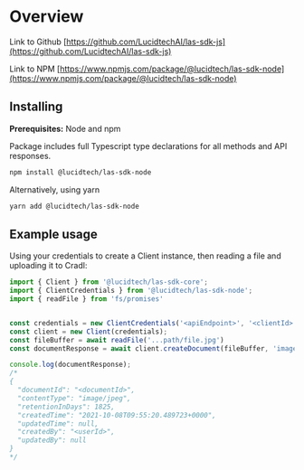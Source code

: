 # Overview

Link to Github
[https://github.com/LucidtechAI/las-sdk-js](https://github.com/LucidtechAI/las-sdk-js)

Link to NPM
[https://www.npmjs.com/package/@lucidtech/las-sdk-node](https://www.npmjs.com/package/@lucidtech/las-sdk-node)



## Installing
**Prerequisites:** Node and npm

Package includes full Typescript type declarations for all methods and API responses.

```bash
npm install @lucidtech/las-sdk-node
```
Alternatively, using yarn
```bash
yarn add @lucidtech/las-sdk-node
```


## Example usage
Using your credentials to create a Client instance, then reading a file and uploading it to Cradl:
```typescript
import { Client } from '@lucidtech/las-sdk-core';
import { ClientCredentials } from '@lucidtech/las-sdk-node';
import { readFile } from 'fs/promises'


const credentials = new ClientCredentials('<apiEndpoint>', '<clientId>',  '<clientSecret>', '<authEndpoint>');
const client = new Client(credentials);
const fileBuffer = await readFile('...path/file.jpg')
const documentResponse = await client.createDocument(fileBuffer, 'image/jpeg');

console.log(documentResponse);
/*
{
  "documentId": "<documentId>",
  "contentType": "image/jpeg",
  "retentionInDays": 1825,
  "createdTime": "2021-10-08T09:55:20.489723+0000",
  "updatedTime": null,
  "createdBy": "<userId>",
  "updatedBy": null
}
*/
```
